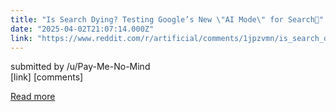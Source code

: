 ```yaml
---
title: "Is Search Dying? Testing Google’s New \"AI Mode\" for Search🤖"
date: "2025-04-02T21:07:14.000Z"
link: "https://www.reddit.com/r/artificial/comments/1jpzvmn/is_search_dying_testing_googles_new_ai_mode_for/"
---
```


submitted by    /u/Pay-Me-No-Mind  
 [link]   [comments]

[Read more](https://www.reddit.com/r/artificial/comments/1jpzvmn/is_search_dying_testing_googles_new_ai_mode_for/)
